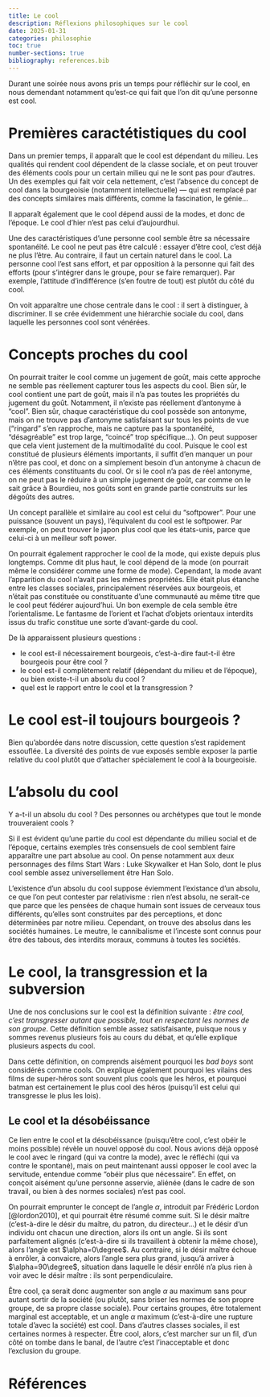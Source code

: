 ```yaml
---
title: Le cool
description: Réflexions philosophiques sur le cool
date: 2025-01-31
categories: philosophie
toc: true
number-sections: true
bibliography: references.bib
---
```


Durant une soirée nous avons pris un temps pour réfléchir sur le cool, en nous demendant notamment qu'est-ce qui fait que l'on dit qu'une personne est cool.

# Premières caractétistiques du cool

Dans un premier temps, il apparaît que le cool est dépendant du milieu. Les qualités qui rendent cool dépendent de la classe sociale, et on peut trouver des éléments cools pour un certain milieu qui ne le sont pas pour d'autres. Un des exemples qui fait voir cela nettement, c'est l'absence du concept de cool dans la bourgeoisie (notamment intellectuelle) — qui est remplacé par des concepts similaires mais différents, comme la fascination, le génie...

Il apparaît également que le cool dépend aussi de la modes, et donc de l'époque. Le cool d'hier n'est pas celui d'aujourdhui.

Une des caractéristiques d'une personne cool semble être sa nécessaire spontanéité. Le cool ne peut pas être calculé : essayer d'être cool, c'est déjà ne plus l'être. Au contraire, il faut un certain naturel dans le cool. La personne cool l'est sans effort, et par opposition à la personne qui fait des efforts (pour s'intégrer dans le groupe, pour se faire remarquer). Par exemple, l'attitude d'indifférence (s'en foutre de tout) est plutôt du côté du cool.

On voit apparaître une chose centrale dans le cool : il sert à distinguer, à discriminer. Il se crée évidemment une hiérarchie sociale du cool, dans laquelle les personnes cool sont vénérées.

# Concepts proches du cool

On pourrait traiter le cool comme un jugement de goût, mais cette approche ne semble pas réellement capturer tous les aspects du cool. Bien sûr, le cool contient une part de goût, mais il n'a pas toutes les propriétés du jugement du goût. Notamment, il n'existe pas réellement d'antonyme à "cool". Bien sûr, chaque caractéristique du cool possède son antonyme, mais on ne trouve pas d'antonyme satisfaisant sur tous les points de vue ("ringard" s'en rapproche, mais ne capture pas la spontanéité, "désagréable" est trop large, "coincé" trop spécifique...). On peut supposer que cela vient justement de la multimodalité du cool. Puisque le cool est constitué de plusieurs éléments importants, il suffit d'en manquer un pour n'être pas cool, et donc on a simplement besoin d'un antonyme à chacun de ces éléments constituants du cool. Or si le cool n'a pas de réel antonyme, on ne peut pas le réduire à un simple jugement de goût, car comme on le sait grâce à Bourdieu, nos goûts sont en grande partie construits sur les dégoûts des autres. 

Un concept parallèle et similaire au cool est celui du "softpower". Pour une puissance (souvent un pays), l'équivalent du cool est le softpower. Par exemple, on peut trouver le japon plus cool que les états-unis, parce que celui-ci à un meilleur soft power.

On pourrait également rapprocher le cool de la mode, qui existe depuis plus longtemps. Comme dit plus haut, le cool dépend de la mode (on pourrait même le considérer comme une forme de mode). Cependant, la mode avant l'apparition du cool n'avait pas les mêmes propriétés. Elle était plus étanche entre les classes sociales, principalement réservées aux bourgeois, et n'était pas constituée ou constituante d'une communauté au même titre que le cool peut fédérer aujourd'hui.
Un bon exemple de cela semble être l'orientalisme. Le fantasme de l'orient et l'achat d'objets orientaux interdits issus du trafic constitue une sorte d'avant-garde du cool. 

De là apparaissent plusieurs questions :

 - le cool est-il nécessairement bourgeois, c'est-à-dire faut-t-il être bourgeois pour être cool ?
 - le cool est-il complètement relatif (dépendant du milieu et de l'époque), ou bien existe-t-il un absolu du cool ?
 - quel est le rapport entre le cool et la transgression ?

# Le cool est-il toujours bourgeois ?

Bien qu'abordée dans notre discussion, cette question s'est rapidement essouflée. La diversité des points de vue exposés semble exposer la partie relative du cool plutôt que d'attacher spécialement le cool à la bourgeoisie.

# L'absolu du cool

Y a-t-il un absolu du cool ? Des personnes ou archétypes que tout le monde trouveraient cools ?

Si il est évident qu'une partie du cool est dépendante du milieu social et de l'époque, certains exemples très consensuels de cool semblent faire apparaître une part absolue au cool. On pense notamment aux deux personnages des films Start Wars : Luke Skywalker et Han Solo, dont le plus cool semble assez universellement être Han Solo.

L'existence d'un absolu du cool suppose éviemment l'existance d'un absolu, ce que l'on peut contester par relativisme : rien n'est absolu, ne serait-ce que parce que les pensées de chaque humain sont issues de cerveaux tous différents, qu'elles sont construites par des perceptions, et donc déterminées par notre milieu. Cependant, on trouve des absolus dans les sociétés humaines. Le meutre, le cannibalisme et l'inceste sont connus pour être des tabous, des interdits moraux, communs à toutes les sociétés.

# Le cool, la transgression et la subversion

Une de nos conclusions sur le cool est la définition suivante : *être cool, c'est transgresser autant que possible, tout en respectant les normes de son groupe*.
Cette définition semble assez satisfaisante, puisque nous y sommes revenus plusieurs fois au cours du débat, et qu'elle explique plusieurs aspects du cool.

Dans cette définition, on comprends aisément pourquoi les *bad boys* sont considérés comme cools. On explique également pourquoi les vilains des films de super-héros sont souvent plus cools que les héros, et pourquoi batman est certainement le plus cool des héros (puisqu'il est celui qui transgresse le plus les lois).

## Le cool et la désobéissance

Ce lien entre le cool et la désobéissance (puisqu'être cool, c'est obéir le moins possible) révèle un nouvel opposé du cool. Nous avions déjà opposé le cool avec le ringard (qui va contre la mode), avec le réfléchi (qui va contre le spontané), mais on peut maintenant aussi opposer le cool avec la servitude, entendue comme "obéir plus que nécessaire". En effet, on conçoit aisément qu'une personne asservie, aliénée (dans le cadre de son travail, ou bien à des normes sociales) n'est pas cool. 

On pourrait emprunter le concept de l'angle $\alpha$, introduit par Frédéric Lordon [@lordon2010], et qui pourrait être résumé comme suit.
Si le désir maître (c'est-à-dire le désir du maître, du patron, du directeur...) et le désir d'un individu ont chacun une direction, alors ils ont un angle. Si ils sont parfaitement alignés (c'est-à-dire si ils travaillent à obtenir la même chose), alors l'angle est $\alpha=0\degree$. Au contraire, si le désir maître échoue à enrôler, à convaicre, alors l'angle sera plus grand, jusqu'à arriver à $\alpha=90\degree$, situation dans laquelle le désir enrôlé n'a plus rien à voir avec le désir maître : ils sont perpendiculaire. 

Être cool, ça serait donc augmenter son angle $\alpha$ au maximum sans pour autant sortir de la société (ou plutôt, sans briser les normes de son propre groupe, de sa propre classe sociale). Pour certains groupes, être totalement marginal est acceptable, et un angle $\alpha$ maximum (c'est-à-dire une rupture totale d'avec la société) est cool. Dans d'autres classes sociales, il est certaines normes à respecter. Être cool, alors, c'est marcher sur un fil, d'un côté on tombe dans le banal, de l'autre c'est l'inacceptable et donc l'exclusion du groupe.

# Références

:::{#refs}
:::